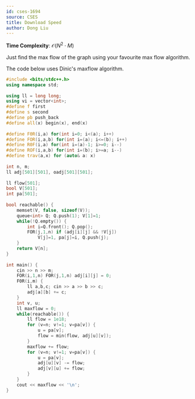 ```yaml
---
id: cses-1694
source: CSES
title: Download Speed
author: Dong Liu
---
```


**Time Complexity**: $\mathcal O(N^2 \cdot M)$

Just find the max flow of the graph using your favourite max flow algorithm.

<LanguageSection>

<CPPSection>

The code below uses Dinic's maxflow algorithm.

```cpp
#include <bits/stdc++.h>
using namespace std;
 
using ll = long long;
using vi = vector<int>;
#define f first
#define s second
#define pb push_back
#define all(x) begin(x), end(x)
 
#define F0R(i,a) for(int i=0; i<(a); i++)
#define FOR(i,a,b) for(int i=(a); i<=(b); i++)
#define R0F(i,a) for(int i=(a)-1; i>=0; i--)
#define ROF(i,a,b) for(int i=(b); i>=a; i--)
#define trav(a,x) for (auto& a: x)
 
int n, m;
ll adj[501][501], oadj[501][501];
 
ll flow[501];
bool V[501];
int pa[501];
 
bool reachable() {
	memset(V, false, sizeof(V));
	queue<int> Q; Q.push(1); V[1]=1;
	while(!Q.empty()) {
		int i=Q.front(); Q.pop();
		FOR(j,1,n) if (adj[i][j] && !V[j])
			V[j]=1, pa[j]=i, Q.push(j);
	}
	return V[n];
}
 
int main() {
	cin >> n >> m;
	FOR(i,1,n) FOR(j,1,n) adj[i][j] = 0;
	F0R(i,m) {
		ll a,b,c; cin >> a >> b >> c;
		adj[a][b] += c;
	}
	int v, u;
	ll maxflow = 0;
	while(reachable()) {
		ll flow = 1e18;
		for (v=n; v!=1; v=pa[v]) {
			u = pa[v];
			flow = min(flow, adj[u][v]);
		}
		maxflow += flow;
		for (v=n; v!=1; v=pa[v]) {
			u = pa[v];
			adj[u][v] -= flow;
			adj[v][u] += flow;
		}
	}
	cout << maxflow << '\n';
}
```

</CPPSection>

</LanguageSection>
